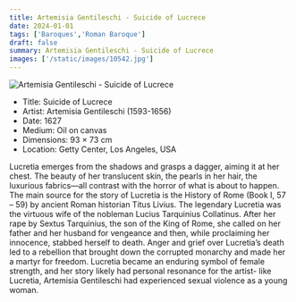 ```yaml
---
title: Artemisia Gentileschi - Suicide of Lucrece
date: 2024-01-01
tags: ['Baroques','Roman Baroque']
draft: false
summary: Artemisia Gentileschi - Suicide of Lucrece
images: ['/static/images/10542.jpg']
---
```


![Artemisia Gentileschi - Suicide of Lucrece](/static/images/10542.jpg)

* Title: Suicide of Lucrece
* Artist: Artemisia Gentileschi (1593-1656)
* Date: 1627
* Medium: Oil on canvas
* Dimensions: 93 × 73 cm
* Location: Getty Center, Los Angeles, USA

Lucretia emerges from the shadows and grasps a dagger, aiming it at her chest. The beauty of her translucent skin, the pearls in her hair, the luxurious fabrics—all contrast with the horror of what is about to happen. The main source for the story of Lucretia is the History of Rome (Book I, 57 – 59) by ancient Roman historian Titus Livius. The legendary Lucretia was the virtuous wife of the nobleman Lucius Tarquinius Collatinus. After her rape by Sextus Tarquinius, the son of the King of Rome, she called on her father and her husband for vengeance and then, while proclaiming her innocence, stabbed herself to death. Anger and grief over Lucretia’s death led to a rebellion that brought down the corrupted monarchy and made her a martyr for freedom. Lucretia became an enduring symbol of female strength, and her story likely had personal resonance for the artist- like Lucretia, Artemisia Gentileschi had experienced sexual violence as a young woman.
